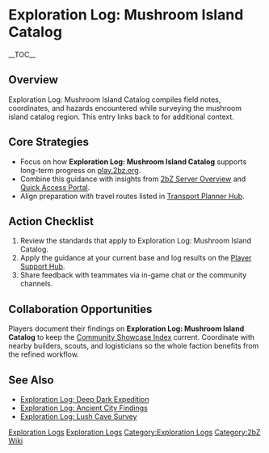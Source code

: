 {{Short description|Exploration Log: Mushroom Island Catalog compiles field notes, coordinates, and hazards encountered while surveying the mushroom island catalog region}}
= Exploration Log: Mushroom Island Catalog =
{{2bZ Navbox}}
__TOC__

== Overview ==
Exploration Log: Mushroom Island Catalog compiles field notes, coordinates, and hazards
encountered while surveying the mushroom island catalog region. This entry links back to
[[Category:Exploration Logs|Exploration Logs]] for additional context.

== Core Strategies ==
* Focus on how '''Exploration Log: Mushroom Island Catalog''' supports long-term progress on [[play.2bz.org]].
* Combine this guidance with insights from [[2bZ Server Overview]] and [[Quick Access Portal]].
* Align preparation with travel routes listed in [[Transport Planner Hub]].

== Action Checklist ==
# Review the [[Category:Exploration Logs|Exploration Logs]] standards that apply to Exploration Log: Mushroom Island Catalog.
# Apply the guidance at your current base and log results on the [[Player Support Hub]].
# Share feedback with teammates via in-game chat or the community channels.

== Collaboration Opportunities ==
Players document their findings on '''Exploration Log: Mushroom Island Catalog''' to keep
the [[Community Showcase Index]] current. Coordinate with nearby builders, scouts, and
logisticians so the whole faction benefits from the refined workflow.

== See Also ==
* [[Exploration Log: Deep Dark Expedition]]
* [[Exploration Log: Ancient City Findings]]
* [[Exploration Log: Lush Cave Survey]]

[[Category:Exploration Logs]]
[[Category:2bZ Wiki]]
